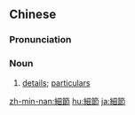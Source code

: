 {{also|细节}}
==Chinese==
{{zh-forms|s=细节}}

===Pronunciation===
{{zh-pron
|m=xìjié
|c=sai3 zit3
|h=pfs=se-chiet
|mn=kh,qz,xm,zz:sè-chiat/tp:sòe-chiat/twvk:sè-chat/twvt:sòe-chat
|cat=n
}}

===Noun===
{{zh-noun}}

# [[detail]]s; [[particular]]s

[[zh-min-nan:細節]]
[[hu:細節]]
[[ja:細節]]